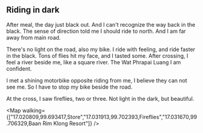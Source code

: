 
## Riding in dark

After meal, the day just black out. And I can't recognize the way back in the black.
The sense of direction told me I should ride to north.
And I am far away from main road.

There's no light on the road, also my bike.
I ride with feeling, and ride faster in the black.
Tons of flies hit my face, and I tasted some.
After crossing, I feel a river beside me, like a square river.
The Wat Phrapai Luang I am confident.

I met a shining motorbike opposite riding from me, I believe they can not see me.
So I have to stop my bike beside the road.

At the cross, I saw fireflies, two or three. Not light in the dark, but beautiful.

<Map walking={["17.020809,99.693417,Store","17.031913,99.702393,Fireflies","17.031670,99.706329,Baan Rim Klong Resort"]} />
